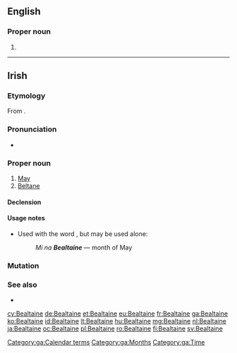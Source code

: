 ==English==

===Proper noun===
{{en-proper noun}}

# {{alternative spelling of|Beltane|lang=en}}

----

==Irish==

===Etymology===
From {{etyl|sga|ga}} {{term|Beltaine|lang=sga}}.

===Pronunciation===
* {{IPA|/ˈbʲal̪ˠt̪ˠənʲə/|lang=ga}}

===Proper noun===
{{ga-proper noun|Bealtaine|g=f}}

# [[May]] {{gloss|month}}
# [[Beltane]]

====Declension====
{{ga-decl-f4|B|ealtaine|ealtainí}}

====Usage notes====
* Used with the word {{term|lang=ga|mí||month}}, but may be used alone:
*: ''Mí na '''Bealtaine''''' — month of May

===Mutation===
{{ga mut cons|B|ealtaine}}

===See also===
* {{list:Gregorian calendar months/ga}}

[[Category:ga:Calendar terms]]
[[Category:ga:Months]]
[[Category:ga:Time]]

[[cy:Bealtaine]]
[[de:Bealtaine]]
[[et:Bealtaine]]
[[eu:Bealtaine]]
[[fr:Bealtaine]]
[[ga:Bealtaine]]
[[ko:Bealtaine]]
[[id:Bealtaine]]
[[lt:Bealtaine]]
[[hu:Bealtaine]]
[[mg:Bealtaine]]
[[nl:Bealtaine]]
[[ja:Bealtaine]]
[[oc:Bealtaine]]
[[pl:Bealtaine]]
[[ro:Bealtaine]]
[[fi:Bealtaine]]
[[sv:Bealtaine]]